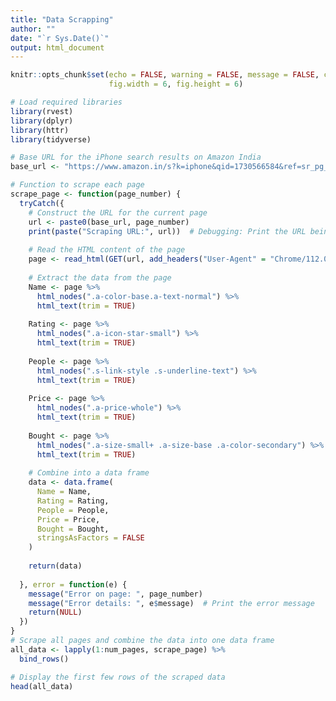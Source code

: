 ---
title: "Data Scrapping"
author: ""
date: "`r Sys.Date()`"
output: html_document
---

```{r setup, include=FALSE}
knitr::opts_chunk$set(echo = FALSE, warning = FALSE, message = FALSE, comment = NA,
                      fig.width = 6, fig.height = 6)
```

```{r}
# Load required libraries
library(rvest)
library(dplyr)
library(httr)
library(tidyverse)

# Base URL for the iPhone search results on Amazon India
base_url <- "https://www.amazon.in/s?k=iphone&qid=1730566584&ref=sr_pg_"

# Function to scrape each page
scrape_page <- function(page_number) {
  tryCatch({
    # Construct the URL for the current page
    url <- paste0(base_url, page_number)
    print(paste("Scraping URL:", url))  # Debugging: Print the URL being scraped
    
    # Read the HTML content of the page
    page <- read_html(GET(url, add_headers("User-Agent" = "Chrome/112.0.0.0 Safari/537.36")))
    
    # Extract the data from the page
    Name <- page %>%
      html_nodes(".a-color-base.a-text-normal") %>%
      html_text(trim = TRUE)
    
    Rating <- page %>%
      html_nodes(".a-icon-star-small") %>%
      html_text(trim = TRUE)
    
    People <- page %>%
      html_nodes(".s-link-style .s-underline-text") %>%
      html_text(trim = TRUE)
    
    Price <- page %>%
      html_nodes(".a-price-whole") %>%
      html_text(trim = TRUE)
    
    Bought <- page %>%
      html_nodes(".a-size-small+ .a-size-base .a-color-secondary") %>%
      html_text(trim = TRUE)
    
    # Combine into a data frame
    data <- data.frame(
      Name = Name,
      Rating = Rating,
      People = People,
      Price = Price,
      Bought = Bought,
      stringsAsFactors = FALSE
    )
    
    return(data)
    
  }, error = function(e) {
    message("Error on page: ", page_number)
    message("Error details: ", e$message)  # Print the error message
    return(NULL)
  })
}
# Scrape all pages and combine the data into one data frame
all_data <- lapply(1:num_pages, scrape_page) %>%
  bind_rows()

# Display the first few rows of the scraped data
head(all_data)
```


